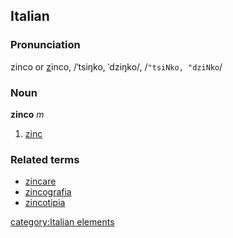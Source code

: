 ==Italian==
===Pronunciation===
zinco or <u>z</u>inco, /ˈtsiŋko, ˈdziŋko/, /<tt>"tsiNko, "dziNko</tt>/
===Noun===
'''zinco''' ''m''

# [[zinc]]

===Related terms===
*[[zincare]]
*[[zincografia]]
*[[zincotipia]]
[[category:Italian elements]]